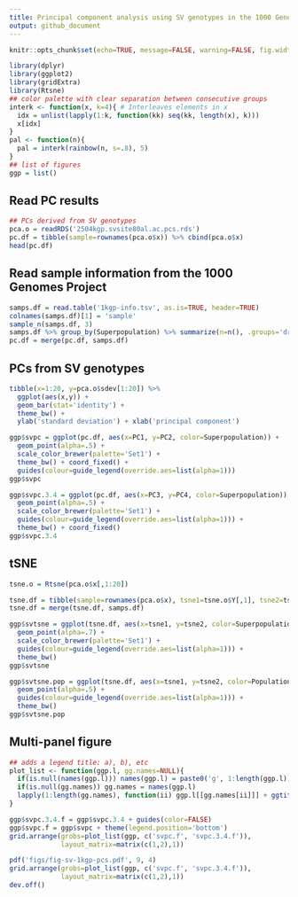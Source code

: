 ```yaml
---
title: Principal component analysis using SV genotypes in the 1000 Genomes Project
output: github_document
---
```


```r
knitr::opts_chunk$set(echo=TRUE, message=FALSE, warning=FALSE, fig.width=10)
```

```r
library(dplyr)
library(ggplot2)
library(gridExtra)
library(Rtsne)
## color palette with clear separation between consecutive groups
interk <- function(x, k=4){ # Interleaves elements in x
  idx = unlist(lapply(1:k, function(kk) seq(kk, length(x), k)))
  x[idx]
}
pal <- function(n){
  pal = interk(rainbow(n, s=.8), 5)
}
## list of figures
ggp = list()
```

## Read PC results

```r
## PCs derived from SV genotypes
pca.o = readRDS('2504kgp.svsite80al.ac.pcs.rds')
pc.df = tibble(sample=rownames(pca.o$x)) %>% cbind(pca.o$x)
head(pc.df)
```

## Read sample information from the 1000 Genomes Project

```r
samps.df = read.table('1kgp-info.tsv', as.is=TRUE, header=TRUE)
colnames(samps.df)[1] = 'sample'
sample_n(samps.df, 3)
samps.df %>% group_by(Superpopulation) %>% summarize(n=n(), .groups='drop')
pc.df = merge(pc.df, samps.df)
```

## PCs from SV genotypes

```r
tibble(x=1:20, y=pca.o$sdev[1:20]) %>%
  ggplot(aes(x,y)) +
  geom_bar(stat='identity') + 
  theme_bw() +
  ylab('standard deviation') + xlab('principal component')

ggp$svpc = ggplot(pc.df, aes(x=PC1, y=PC2, color=Superpopulation)) +
  geom_point(alpha=.5) +
  scale_color_brewer(palette='Set1') +
  theme_bw() + coord_fixed() +
  guides(colour=guide_legend(override.aes=list(alpha=1)))
ggp$svpc

ggp$svpc.3.4 = ggplot(pc.df, aes(x=PC3, y=PC4, color=Superpopulation)) +
  geom_point(alpha=.5) +
  scale_color_brewer(palette='Set1') +
  guides(colour=guide_legend(override.aes=list(alpha=1))) + 
  theme_bw() + coord_fixed()
ggp$svpc.3.4
```

## tSNE

```r
tsne.o = Rtsne(pca.o$x[,1:20])

tsne.df = tibble(sample=rownames(pca.o$x), tsne1=tsne.o$Y[,1], tsne2=tsne.o$Y[,2])
tsne.df = merge(tsne.df, samps.df)

ggp$svtsne = ggplot(tsne.df, aes(x=tsne1, y=tsne2, color=Superpopulation)) +
  geom_point(alpha=.7) +
  scale_color_brewer(palette='Set1') +
  guides(colour=guide_legend(override.aes=list(alpha=1))) + 
  theme_bw()
ggp$svtsne

ggp$svtsne.pop = ggplot(tsne.df, aes(x=tsne1, y=tsne2, color=Population)) +
  geom_point(alpha=.5) +
  guides(colour=guide_legend(override.aes=list(alpha=1))) + 
  theme_bw()
ggp$svtsne.pop
```

## Multi-panel figure

```r
## adds a legend title: a), b), etc
plot_list <- function(ggp.l, gg.names=NULL){
  if(is.null(names(ggp.l))) names(ggp.l) = paste0('g', 1:length(ggp.l))
  if(is.null(gg.names)) gg.names = names(ggp.l)
  lapply(1:length(gg.names), function(ii) ggp.l[[gg.names[ii]]] + ggtitle(paste0(LETTERS[ii], ')')))
}

ggp$svpc.3.4.f = ggp$svpc.3.4 + guides(color=FALSE)
ggp$svpc.f = ggp$svpc + theme(legend.position='bottom')
grid.arrange(grobs=plot_list(ggp, c('svpc.f', 'svpc.3.4.f')),
             layout_matrix=matrix(c(1,2),1))

pdf('figs/fig-sv-1kgp-pcs.pdf', 9, 4)
grid.arrange(grobs=plot_list(ggp, c('svpc.f', 'svpc.3.4.f')),
             layout_matrix=matrix(c(1,2),1))
dev.off()
```
